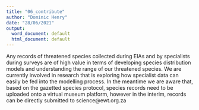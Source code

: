```yaml
---
title: "06_contribute"
author: "Dominic Henry"
date: "28/06/2021"
output:
  word_document: default
  html_document: default
---
```


Any records of threatened species collected during EIAs and by specialists during surveys are of high value in terms of developing species distribution models and understanding the range of our threatened species. We are currently involved in research that is exploring how specialist data can easily be fed into the modelling process. In the meantime we are aware that, based on the gazetted species protocol, species records need to be uploaded onto a virtual museum platform, however in the interim, records can be directly submitted to science@ewt.org.za